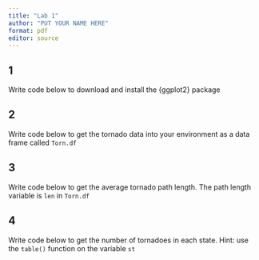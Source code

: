 ```yaml
---
title: "Lab 1"
author: "PUT YOUR NAME HERE"
format: pdf
editor: source
---
```


## 1 
Write code below to download and install the {ggplot2} package

## 2 
Write code below to get the tornado data into your environment as a data frame called `Torn.df`

## 3 
Write code below to get the average tornado path length. The path length variable is `len` in `Torn.df`

## 4
Write code below to get the number of tornadoes in each state. Hint: use the `table()` function on the variable `st`
